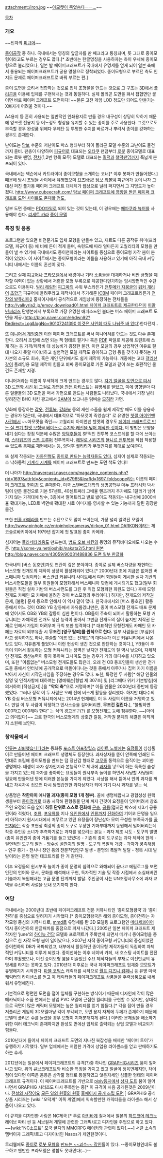 attachment:/iron.jpg
~~[[힛갤 아이언맨 사건|아모캣이 죽었슴다ㅡㅡ...]]~~

[[목차]]

=== 개요 ===
~~빈자의 [[피규어]]~~

[[종이]]공작 중 하나. 국내에서는 영칭의 앞글자를 딴 페크라고 통칭되며, 뜻 그대로 종이모형이라고도 부르는 경우도 많다.[* 초반에는 한글명칭을 사용하자는 측이 우세해 종이모형으로 불리었으나, 일본 발 페이퍼크래프트가 국내에서 유명세를 얻게 되어 일본 측에서 통용되는 페이퍼크래프트가 공용 명칭으로 정착되었다. 종이모형으로 부르던 측도 인지도 문제로 페이퍼크래프트로 바꿔 부르는 편.]

종이 도면을 오려서 접합하는 것으로 입체 조형물을 만드는 것으로 그 구조는 [[3D]]에서 [[폴리곤]]을 이용해 입체를 구현해내는 것과 동일하다. 실제 폴리곤 도면을 펴서 접합면만 붙이면 바로 페이퍼 크래프트 도면이다! ~~물론 고전 게임 LOD 정도만 되어도 만들기는 X빠지게 어려울 것이다.~~

A4용지 등 흔히 사용되는 일반적인 인쇄용지로 만들 경우 내구성이 상당히 약하기 때문에 잉크젯 전용지 등 어느정도 형상을 유지할 수 있는 종이를 주로 사용한다. 그것으로도 부족할 경우 완성품 위에다 우레탄 등 투명한 수지를 바르거나 뿌려서 종이를 강화하는 경우도 존재한다.

난이도는 [[담보]] 수준의 저난이도 박스 형태부터 하이 폴리곤 모델 수준의 고난이도 물건까지 즐비. 팬층이 다양하여 [[피규어]]로 대표되는 [[오타쿠]] 팬덤부터 [[로봇]] 종이모델로 대표되는 로봇 팬덤, [[전차]](1,2번 항목 모두) 모델로 대표되는 [[밀덕]]과 [[철덕]]팬덤까지 폭넓게 분포되어 있다.

국내에서는 넥슨에서 카트라이더 종이모형을 소개하는 코너[* 이후 봇파가 만들어졌다.]때문에 당시 초딩들 사이에서 유행했으며 [[요츠바랑!]] [[담보]] [[리볼텍]] 피규어가 동이 나자 그 대신 퍼진 풀가동 페이퍼 크래프트 대체제가 웹상으로 널리 퍼지면서 그 지명도가 높아졌다. [[http://www.cubeecraft.com/ 담보 페이퍼 크래프트에 영향을 받은 페이퍼 크래프트 도면 사이트도 존재할 정도.]] 

일부 도면 중에는 [[PDO]]파일로 되어 있는 것이 있는데, 이 경우에는 [[페파쿠라 뷰어]]를 사용해야 한다. [[리세트 카라]] [http://figuremania.co.kr/1274 종이 모델]

=== 특징 밎 응용 ===
프로그램만 있으면 비전문가도 입체 모형을 만들수 있고, 재료도 다른 공작류 취미(프라모델, 피규어 등) 에 비해 돈이 적게 들며, 숙련도에 따라 얼마든지 고퀄리티의 모형을 만들어 낼 수 있기에 국내에서도 종이천하라는 사이트를 중심으로 종이모형 자작 붐이 분 적이 있었다. 이 사이트에서는 종이모형이라는 이름을 사용하고 있기에 아직 국내 커뮤니티 내에서는 이름의 혼선이 잦다.

그리고 실제 [[피규어]]나 [[프라모델]]에서 배경이나 기타 소품들을 대체하거나 비싼 금형을 제작할 여력이 없는 상황에서 저렴한 모형 부록으로 제공한다던가하는 임시방편적인 수단으로도 이용된다. [[빌리 헤링턴]] [[피그마]]의 샤워 부스라든가 [[전투메카 자붕글]]의  [[워커 개리어]] [[초합금]] 피규어에 들려주라고 제작사에서 추가해준 [[ICBM]] 페이퍼 크래프트라든가 [[전장의 발큐리아2]] 홈페이지에서 공식적으로 게임상에 등장하는 전차들을 [[http://valkyria2.jp/emov_download01.html 페이퍼 크래프트로 제공한다던지]] [[이말년씨리즈]] 단행본에서 부록으로 가장 유명한 애피소드인 불타는 버스 페이퍼 크래프트 도면을 제공.([[http://blog.naver.com/ehdwn92?Redirect=Log&logNo=90107241390 이것은 사인회 때도 나눠준 바 있다]])한다던지..

또 [[미니어쳐 게임]]중엔 이런 페이퍼 크래프트를 써서 미니어쳐를 만드는 것도 다수 존재한다. 오려서 조립해 쓰면 되는 책 형태로 팔거나 혹은 [[PDF]] 파일로 제공해 프린트해 쓰게 하는 등 가격/제작비 대 성능비가 굉장한 물건. 이런 모델의 경우 상업적인 이유로 절대 나오지 못할 마이너하고 실험적인 모델 제작도 용이하고 금형 등을 갖추지 못하는 저자본의 소규모 회사, 혹은 개인 단위에서도 쉽게 제작이 가능하다. 개중에는 고대 [[갤리선]]같이 플레잉용 모델 제작이 힘들고 비싸 종이모델로 기존 모델과 같이 쓰는 호환적인 물건도 존재할 지경. 

미니어쳐라는 이름이 무색하게 크게 만드는 경우도 많다. [http://testroete.com/index.php?location=head 자기 얼굴을 도면으로 떠서 3D 도면화 시킨 뒤 그걸로 가면을 만든 아티스트]는 유명세를 얻었고, 이에 영향받아 다른 얼굴들의 3D 도면을 떠서 가면으로 만드는 사람들도 나타났다. 국내에서 가장 널리 알려진건 BHC 치킨 광고에서 [[2AM]]이 쓰고나온 닭벼슬 [[모히칸]] 가면.

{{{#!html
<embed src='http://serviceapi.nmv.naver.com/flash/NFPlayer.swf?vid=22ADEB8D87A0AB4546A2731344B4A14BE8BC&outKey=V1274b17c9051c8341dae9b5051667aa86f18c594f8199556be3a9b5051667aa86f18' wmode='transparent' width='500' height='408' allowScriptAccess='always' name='NFPlayer66837' id='NFPlayer66837' allowFullScreen='true' type='application/x-shockwave-flash' />
}}}

영화에 등장하는 [[갑옷]], [[전투복]], [[강화복]] 등의 재현 소품을 쉽게 제작할 때도 이를 응용하는 경우가 많은데, 국내에서 대표적으로 "아모캣이 죽었슴다" 로 유명한 [[힛갤 아이언맨 사건]]에서 ~~아모캣을 죽인~~ 고퀄리티 아이언맨 헬멧의 경우도 [http://gall.dcinside.com/list.php?id=hit&no=9704&page=1&bbs= 페이퍼 크래프트로 만든 실 크기 헬멧 모형을 베이스로 수지와 레진을 덮어 제작한 것이다.] 이 방법은 모양을 내기 쉽다는 장점 덕분에 수많은 [[양덕후]]들이 SF적인 전투복 코스프레를 할 때에 쓰이는데, [[스타워즈]]의 [[스톰 트루퍼]] 전투복이나, [[헤일로 시리즈]]의 [[묠니르 전투복]]을 직접 착용할 수 있도록 통째로 재현해내는 등, 양덕후 퀄리티가 무엇인지를 제대로 보여준다.

또 실제 작동되는 [[자동인형]]도 [http://www.youtube.com/watch?v=Jx7nS7_Kf7 종이로 만드는 능력자들도 있다.] 심지어 실제로 작동되는 추 낙하동력 [[기계식 시계]]를 페이퍼 크래프트로 만드는 도면 책도 있다!!

더 나아가 [[http://navercast.naver.com/magazine_contents.nhn?rid=1697&attrId=&contents_id=67985&leafId=1697 foldscope]]라는 이름의 페이퍼 크래프트 [[현미경]] 도 존재한다. 미국 스탠버드대학의 생명공학부 마누 프라시카 박사팀이 만든 물건으로 기본 57센트, 40센트짜리 고배율 렌즈까지 추가해도 1달러가 넘어가지 않는 가격대에 방수, 3층에서 떨어트리고 발로 밟아도 작동되는 내구성에 2000배율 확대가능, LED로 벽면에 확대한 시료 이미지를 영사할 수 있는 기능까지 달린 굉장한 물건.

또한 [[핀홀 카메라]]를 만드는 수단으로도 많이 쓰이는데, 가장 널리 알려진 모델이 [[http://www.pinhole.cz/en/pinholecameras/dirkon_01.html DARKON]]이라는 체코슬로바키아에서 1979년 잡지에 첫 발표된 종이 카메라. 

심지어는 [[플라네타리움]]도 만드는데, [[범프 오브 치킨]]의 동명의 뮤직비디오에도 나오는 수준. [[http://some-ya.net/joshibi/nakata2/5.html 원본]] [[http://blog.naver.com/43059/90031488836 도면 일부 한글화]]

한국내의 [버스 동호인]과도 연관이 깊은 분야이다. 종이로 실제 버스차량을 재현하는 버스모형 전개도의 제작이 상당히 활성화되어 있다.[* 2000년대 초에 지금은 없어진 버스매니아 닷컴이라는 버스관련 커뮤니티 사이트에서 여러 회원들이 게시한 실차 기반의 버스사면도들을 일부 회원들이 모형화해서 버스매니아 닷컴에 게시되기도 했고(일부 회원들은 직접 실차 기반의 버스사면도를 그린 후 직접 모형화한 회원도 있다.) 후에 모형전개도 카페인 모 카페에 올려진 것이 버스모형의 뿌리이다.] 하지만, 전개도의 저작권 문제, [불펌] 문제 등으로 인해서 이 역시 말이 많다. 한국내에서의 [버스 동호인] 활동 중에서 어느 것이 OB와 YB 갈등에서 자유롭겠냐만은, 종이 버스모형 전개도 배포 문제에 있어서도 OB와 YB의 갈등이 심한 편이다. OB들이 주축이 되어서 활동하는 모형 커뮤니티는 자체적인 전개도 생산 능력이 좋아서 그만큼 전개도의 질이 높지만 저작권 문제로 인해서 가입이 어려우며 규칙 또한 엄격하다.[* 대표적인 모형전개도 카페인 모 카페는 자료의 외부유출 시 '''무조건 [영구 탈퇴]를 원칙으로 한다.''' 일부 사람들은 [부심]이라고 생각하기도 하나, 후술할 '이름 없는 전개도'의 대다수가 이곳 커뮤니티에서 나온 탓도 있다. 자유롭게 풀었더니 이런 현상이 생긴 것으로 판단하는 것이다.], YB들이 주축이 되어서 활동하는 모형 커뮤니티는 장벽은 낮지만 전개도의 질 역시 낮으며, 자체적인 전개도 생산능력이 좋지 못하며 그나마도 없는 경우가 거의 대다수를 차지하고 있으며, 또한 "이름없는" 버스모형 전개도들도 많은데, 오래 전 OB 동호인들이 생산한 전개도들 중에서 인터넷에 공개적으로 떠돌아다니는 것들 중에서 아무거나 집어 자기 이름을 박아서 자신이 저작권자임을 주장하는 경우도 많다. 또한, 특정인 두 사람[* 해당 인물의 실명 및 인적사항에 대하여는 [명예훼손|형법 제 307조] 및 [리그베다 위키 기본방침]에 의거하여 [작성금지].]을 '''"악의 축"'''으로 거명하며[* 이들 인물은 2000년대 중반에 등장했었다. 그러나 정작 이 두 사람은 오래 전에 버스계 활동을 정리했다. 하지만 대다수의 YB 중심 버스모형 커뮤니티에서는 2014년 현재에도 이 두 사람의 이름을 거명하고 있다. 만일 이 두 사람이 작정하고 민사소송을 걸어버리면, '''무조건 걸린다.'''], "불펌하면 000하고 000해야 한다" 는 식의 경고문구(?) 를 모형전개도 등에 첨부한다. ~~[아이고 의미없다]~~ 고로 한국의 버스모형계의 상호간 갈등, 저작권 문제의 해결은 아직까지 소원해 보인다.
=== 창작물에서 ===
[[인류는 쇠퇴했습니다]]라는 동화풍 [[포스트 아포칼립스]] [[라이트 노벨]]에는 [[요정]]들이 심심풀이로 만들어낸 페이퍼 크래프트 생명체도 등장한다. 과자상자를 뜯어 안쪽에 인쇄된 도면대로 조립해 종이모형을 만드는 덤 장난감 형태로 [[고무줄]] 동력으로 움직이는 괴이한 생명체다. 태생이 과자 상자인지라 본능적으로 체내에 [[과자]]를 넣으려 하는 독특한 습성을 가지고 있는데 과자를 좋아하는 요정들이 원시부족 놀이를 하면서 사냥할 사냥물이 필요해 만들어낸 탓에 이러한 본능을 가지게 되었다. 사냥을 해서 뜯어서 안의 과자를 꺼내고 차곡차곡 접으면 다시 담뱃갑만한 과자상자가 되어 거기 다시 과자를 넣는 식. 

상품명은 '''착한아이 애니멀 과자(종이 모형 1개 첨부)'''. 꼴에 생명체랍시고 광합성성 원핵생물부터 [[종이접기]]로 대충 시작해 환형동물 단계 까지 간것이 요정들이 잊어버려서 창조주인 요정의 도움 없이 '''하루 단위로 스스로 진화'''해 [[곤충]], [[공룡]](접혀진 박스에 제3기 공룡편이라 적혔다), [[조류]], [[포유류]]를 지나  [[유인원]]에서 [[인류]]까지 [[진화]]하여 기어코 문명을 일으켜 아직까지 원시시대에서 머무르고 있던 요정들이 장난삼아 모여 구성한 부족국가를 [[골판지]]라는 작중 표현상 최강의 종이 도구로 무장한 기마부대까지 동원해서 밀어버리는데 작중 주인공 소녀가 추측하기로는 과자를 넣으려는 본능 - 과자 제조 시도 - 도구의 발명(종이 유인원이 종이 거품기를 들고 있었다) - 기존의 종이 도구로는 과자 제작에 한계 - 필연적인 도구의 발전 - 방수성 [[골판지]]의 발명 - 도구의 폭발적 개량 - 과자가 풍족해짐 - 인구 증가 - 전사나 장인 등의 전문직업인구 발생 - 문명의 폭발적 발달 - 정복 시대 발발이라는 문명 발전 테크트리를 탄 거 같댄다. 

이후 요정들의 원시부족 놀이가 종이 문명의 침략으로 와해되어 끝나고 에필로그를 보면 인간의 언어와 문서, 문화를 해석해내 구현, 독자적인 기술 및 작중 시점에서 소실돼버린 기술까지 복원해내는 고급 문명 단계까지 발달. 주인공이 사는 UN조정사무소에 과자 교역을 주선하러 사절을 보내 오기까지 한다. 

=== 여담 ===
국내에서는 2000년대 초반에 페이퍼크래프트 전문 커뮤니티인 '종이모형왕국'과 '종이천하'를 중심으로 알려지기 시작했다.[* 종이모형왕국은 해외 종이모형, 종이천하는 자작모형 중심의 커뮤니티로, [[mmd]]로 유명세를 탄 3D 모델링 프로그램인 [[메타세콰이어]] 역시 종이천하의 한글패치를 중점으로 퍼져 나갔다.] 2005년 일본 페이퍼 크래프트 제작자인 'june'의 [[하이뉴 건담]] 모델화 프로젝트가 주목받게 되면서 메카닉 종이모형을 중심으로 한 자작 모형 붐이 일어났으나, 2007년 자작 종이모형 커뮤니티의 중심이었던 종이천하의 DB가 폭파되었고, 내부에서 활동하던 종이모형 제작자들이 독립하여 자체적인 커뮤니티를 이루게 되었다. 종이천하는 이후 네이버 카페, 새 호스팅 사이트를 전전하며 부활했으나, 이전 종이모형 붐을 이끌었던 주요 제작자들의 부재로 이전만큼의 유명세를 타지는 못하고 있다.
2010년대 이후로는 국내 페이퍼크래프트 업체중 모모트가 유명해지기 시작한다. [[마블 코믹스]] 캐릭터를 시작으로 [[월트 디즈니 컴퍼니]] 등 유명 미국 캐릭터의 라이센스를 얻고 이 캐릭터들의 페이퍼크래프트 상품들을 주력상품으로 내세워서 유명해진다.

기본적으로 평면인 도면을 접어 입체를 구현하는 방식이기 때문에 디자인에 각이 많은 메카닉이나 소품 면에서는 상업 PVC 모델에 근접한 퀄리티를 구현할 수 있지만, 상대적으로 곡면이 많은 캐릭터 모델에는 높은 퀄리티를 얻기 힘들다.[* 각을 접어 만들 경우 저폴리곤 게임의 3D모델마냥 각이 부각되고, 도면 용지 자체에 두께가 존재하기 때문에 모델의 폴리곤 수를 늘렸을 경우 모형이 지저분해지게 된다.] 이러한 문제점을 해소하기 위한 여러 테크닉이 존재하지만 완성도 면에선 입체로 출력되는 상업 모델과 비교되기 힘들다.

2010년대에 들어서 페이퍼 크래프트 도면의 지나친 복잡성을 배제한 '페이퍼 토이'가 유행하기 시작했다. 일부 업체에서는 저렴한 가격에 상업용 라이센스를 얻고 판매하기도 하는 추세. 

2012년에는 일본에서 페이퍼크래프트의 규격(?)중 하나인 [[GRAPHIG]]시리즈 붐이 일어나고 있다. 위의 큐브크래프트와 비슷한 특징을 가지고 있고 얼굴이 정육면체지만, 차이점이 있다면 이쪽은 몸통은 삼각뿔 형태로 통일하였고 앉은자세인 심플한 형태의 페이퍼크래프트 규격이다. 이 페이퍼크래프트를 기반으로 [[pixiv]]등지에서 [[상자 도트]] 붐이 일어나면서 GRAPHIG 시리즈도 다시 주목받는 중[* 이 규격이 처음 공개된것은 2009년이다. [http://www.pixiv.net/member_illust.php?mode=medium&illust_id=6392401 전설의 시작이요] [[모든 일의 원흉의 원흉]] [http://www.ncempire.net/ncpt/001.htm 홈페이지 공개 조립 도면] ] GRAPHIG 공식 상품 시리즈는 [wiki:"오덕계" 이쪽 계열]에서 익숙할만한 캐릭터들을 라이센스 해서 상품이 나오고 있다.
  
이 규격을 디자인한 사람은 NC제국  [* 주로 [[아키바계]] 컬쳐에서 일본의 [[하드코어 테크노]] 레이브 파티 씬 등 서브컬쳐 계열에 관련한 그래픽/로고 디자인을 주업으로 하고 있다. ~~[wiki:"NC소프트" 모국 굴지의 MMORPG 메이커와 관련이 없다].~~] 서클 소속의 멤버이자 그래픽/로고 디자이너인 Nasos가 제안한것이다. 

루리웹에도 [http://bbs2.ruliweb.daum.net/gaia/do/ruliweb/default/etc/2879/list?bbsId=G005&pageIndex=1&searchKey=userid&searchValue=Gt5_mEFM58o0&searchName=Tri-EDGE&itemId=82&itemGroupId=&platformId=&objCate1= 종이로] [http://bbs2.ruliweb.daum.net/gaia/do/ruliweb/default/hobby/1204/list?bbsId=G005&pageIndex=1&searchKey=userid&searchValue=C2gVkcAkVx90&searchName=%EB%B0%9C%EA%B0%80%EB%9D%BD%EC%86%90%ED%86%B1&itemId=82&itemGroupId=&platformId= 로봇 모형을] [http://bbs2.ruliweb.daum.net/gaia/do/ruliweb/default/hobby/1204/list?bbsId=G005&pageIndex=1&searchKey=userid&searchValue=JoAtdCE3_kk0&searchName=%EC%A7%AC%EB%BD%95%EB%A6%AC%ED%94%84&itemId=82&itemGroupId=&platformId= 만드는 ~~괴수~~ 장인]들이 있다. --종이모형인데도 불구하고 왠만한 프라모델은 명함도 못내민다(...)--


